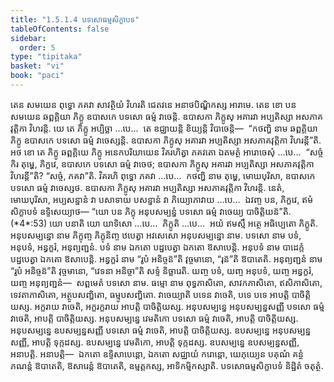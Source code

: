 ```yaml
---
title: "1.5.1.4 បទសោធម្មសិក្ខាបទ"
tableOfContents: false
sidebar:
  order: 5
type: "tipitaka"
basket: "vi"
book: "paci"
---
```



<DynamicBreadcrumb />

<Division number="44" book="paci">

<Paragraph number="150" book="paci">
តេន សមយេន ពុទ្ធោ ភគវា សាវត្ថិយំ វិហរតិ ជេតវនេ អនាថបិណ្ឌិកស្ស អារាមេ. តេន ខោ បន សមយេន ឆព្ពគ្គិយា ភិក្ខូ ឧបាសកេ បទសោ ធម្មំ វាចេន្តិ. ឧបាសកា ភិក្ខូសុ អគារវា អប្បតិស្សា អសភាគវុត្តិកា វិហរន្តិ. យេ តេ ភិក្ខូ អប្បិច្ឆា …បេ…  តេ ឧជ្ឈាយន្តិ ខិយ្យន្តិ វិបាចេន្តិ—  “កថញ្ហិ នាម ឆព្ពគ្គិយា ភិក្ខូ ឧបាសកេ បទសោ ធម្មំ វាចេស្សន្តិ. ឧបាសកា ភិក្ខូសុ អគារវា អប្បតិស្សា អសភាគវុត្តិកា វិហរន្តី”តិ.
</Paragraph>

<Paragraph number="151" book="paci">
អថ ខោ តេ ភិក្ខូ ឆព្ពគ្គិយេ ភិក្ខូ អនេកបរិយាយេន វិគរហិត្វា ភគវតោ ឯតមត្ថំ អារោចេសុំ …បេ…  “សច្ចំ កិរ តុម្ហេ, ភិក្ខវេ, ឧបាសកេ បទសោ ធម្មំ វាចេថ; ឧបាសកា ភិក្ខូសុ អគារវា អប្បតិស្សា អសភាគវុត្តិកា វិហរន្តី”តិ? “សច្ចំ, ភគវា”តិ. វិគរហិ ពុទ្ធោ ភគវា …បេ…  កថញ្ហិ នាម តុម្ហេ, មោឃបុរិសា, ឧបាសកេ បទសោ ធម្មំ វាចេស្សថ. ឧបាសកា ភិក្ខូសុ អគារវា អប្បតិស្សា អសភាគវុត្តិកា វិហរន្តិ. នេតំ, មោឃបុរិសា, អប្បសន្នានំ វា បសាទាយ បសន្នានំ វា ភិយ្យោភាវាយ …បេ…  ឯវញ្ច បន, ភិក្ខវេ, ឥមំ សិក្ខាបទំ ឧទ្ទិសេយ្យាថ—
</Paragraph>

</Division>
<Division number="45" book="paci">

<Paragraph number="152" book="paci">
<Emphasis>“យោ បន ភិក្ខុ អនុបសម្បន្នំ បទសោ ធម្មំ វាចេយ្យ បាចិត្តិយន៑”</Emphasis>តិ. (*4*:<Emphasis>53</Emphasis>)
</Paragraph>

</Division>
<Division number="46" book="paci">

<Paragraph number="153" book="paci">
<Emphasis>យោ បនា</Emphasis>តិ យោ យាទិសោ …បេ…  <Emphasis>ភិក្ខូ</Emphasis>តិ …បេ…  អយំ ឥមស្មឹ អត្ថេ អធិប្បេតោ ភិក្ខូតិ.
</Paragraph>

<Paragraph number="154" book="paci">
<Emphasis>អនុបសម្បន្នោ</Emphasis> នាម ភិក្ខុញ្ច ភិក្ខុនិញ្ច ឋបេត្វា អវសេសោ អនុបសម្បន្នោ នាម.
</Paragraph>

<Paragraph number="155" book="paci">
<Emphasis>បទសោ</Emphasis> នាម បទំ, អនុបទំ, អន្វក្ខរំ, អនុព្យញ្ជនំ.
</Paragraph>

<Paragraph number="156" book="paci">
<Emphasis>បទំ</Emphasis> នាម ឯកតោ បដ្ឋបេត្វា ឯកតោ ឱសាបេន្តិ. <Emphasis>អនុបទំ</Emphasis> នាម បាដេក្កំ បដ្ឋបេត្វា ឯកតោ ឱសាបេន្តិ. <Emphasis>អន្វក្ខរំ</Emphasis> នាម “រូបំ អនិច្ចន៑”តិ វុច្ចមានោ, “រុន៑”តិ ឱបាតេតិ. <Emphasis>អនុព្យញ្ជនំ</Emphasis> នាម “រូបំ អនិច្ចន៑”តិ វុច្ចមានោ, “វេទនា អនិច្ចា”តិ សទ្ទំ និច្ឆារេតិ.
</Paragraph>

<Paragraph number="157" book="paci">
យញ្ច បទំ, យញ្ច អនុបទំ, យញ្ច អន្វក្ខរំ, យញ្ច អនុព្យញ្ជនំ—  សព្ពមេតំ បទសោ នាម.
</Paragraph>

<Paragraph number="158" book="paci">
<Emphasis>ធម្មោ</Emphasis> នាម ពុទ្ធភាសិតោ, សាវកភាសិតោ, ឥសិភាសិតោ, ទេវតាភាសិតោ, អត្ថូបសញ្ហិតោ, ធម្មូបសញ្ហិតោ.
</Paragraph>

<Paragraph number="159" book="paci">
<Emphasis>វាចេយ្យា</Emphasis>តិ បទេន វាចេតិ, បទេ បទេ អាបត្តិ បាចិត្តិយស្ស. អក្ខរាយ វាចេតិ, អក្ខរក្ខរាយ អាបត្តិ បាចិត្តិយស្ស.
</Paragraph>

</Division>
<Division number="47" book="paci">

<Paragraph number="160" book="paci">
អនុបសម្បន្នេ អនុបសម្បន្នសញ្ញី បទសោ ធម្មំ វាចេតិ, អាបត្តិ បាចិត្តិយស្ស. អនុបសម្បន្នេ វេមតិកោ បទសោ ធម្មំ វាចេតិ, អាបត្តិ បាចិត្តិយស្ស. អនុបសម្បន្នេ ឧបសម្បន្នសញ្ញី បទសោ ធម្មំ វាចេតិ, អាបត្តិ បាចិត្តិយស្ស.
</Paragraph>

<Paragraph number="161" book="paci">
ឧបសម្បន្នេ អនុបសម្បន្នសញ្ញី, អាបត្តិ ទុក្កដស្ស. ឧបសម្បន្នេ វេមតិកោ, អាបត្តិ ទុក្កដស្ស. ឧបសម្បន្នេ ឧបសម្បន្នសញ្ញី, អនាបត្តិ.
</Paragraph>

</Division>
<Division number="48" book="paci">

<Paragraph number="162" book="paci">
អនាបត្តិ—  ឯកតោ ឧទ្ទិសាបេន្តោ, ឯកតោ សជ្ឈាយំ ករោន្តោ, យេភុយ្យេន បគុណំ គន្ថំ ភណន្តំ ឱបាតេតិ, ឱសារេន្តំ ឱបាតេតិ, ឧម្មត្តកស្ស, អាទិកម្មិកស្សាតិ.

</Paragraph>
</Division>

<Paragraph number="163" type="center" book="paci">
បទសោធម្មសិក្ខាបទំ និដ្ឋិតំ ចតុត្ថំ.
</Paragraph>